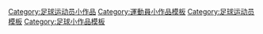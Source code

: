 [[Category:足球运动员小作品|Category:足球运动员小作品]]
[[Category:運動員小作品模板|Category:運動員小作品模板]]
[[Category:足球运动员模板|Category:足球运动员模板]]
[[Category:足球小作品模板|Category:足球小作品模板]]